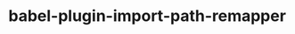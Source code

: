 # babel-plugin-import-path-remapper

<!--include ../../../packages/babel-plugin-import-path-remapper/README.md-->
